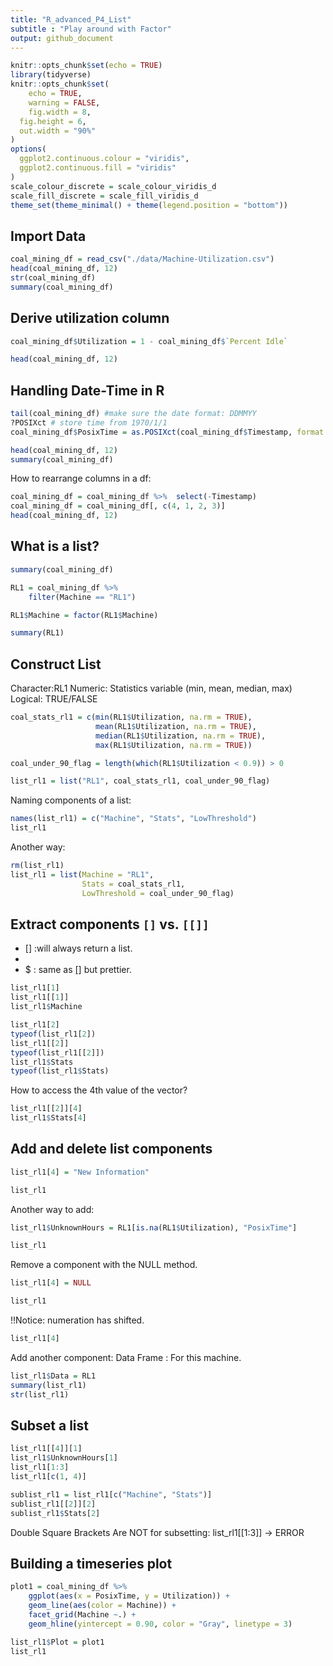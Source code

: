 ```yaml
---
title: "R_advanced_P4_List"
subtitle : "Play around with Factor"
output: github_document
---
```


```r
knitr::opts_chunk$set(echo = TRUE)
library(tidyverse)
knitr::opts_chunk$set(
	echo = TRUE,
	warning = FALSE,
	fig.width = 8, 
  fig.height = 6,
  out.width = "90%"
)
options(
  ggplot2.continuous.colour = "viridis",
  ggplot2.continuous.fill = "viridis"
)
scale_colour_discrete = scale_colour_viridis_d
scale_fill_discrete = scale_fill_viridis_d
theme_set(theme_minimal() + theme(legend.position = "bottom"))
```

## Import Data

```r
coal_mining_df = read_csv("./data/Machine-Utilization.csv")
head(coal_mining_df, 12)
str(coal_mining_df)
summary(coal_mining_df)
```

## Derive utilization column

```r
coal_mining_df$Utilization = 1 - coal_mining_df$`Percent Idle`

head(coal_mining_df, 12)
```

## Handling Date-Time in R

```r
tail(coal_mining_df) #make sure the date format: DDMMYY
?POSIXct # store time from 1970/1/1
coal_mining_df$PosixTime = as.POSIXct(coal_mining_df$Timestamp, format = "%d/%m/%Y %H:%M")

head(coal_mining_df, 12)
summary(coal_mining_df)
```
How to rearrange columns in a df:

```r
coal_mining_df = coal_mining_df %>%  select(-Timestamp)
coal_mining_df = coal_mining_df[, c(4, 1, 2, 3)]
head(coal_mining_df, 12)
```

## What is a list?

```r
summary(coal_mining_df)

RL1 = coal_mining_df %>% 
    filter(Machine == "RL1")

RL1$Machine = factor(RL1$Machine)

summary(RL1)

```

## Construct List

Character:RL1
Numeric: Statistics variable (min, mean, median, max)
Logical: TRUE/FALSE

```r
coal_stats_rl1 = c(min(RL1$Utilization, na.rm = TRUE), 
                   mean(RL1$Utilization, na.rm = TRUE), 
                   median(RL1$Utilization, na.rm = TRUE), 
                   max(RL1$Utilization, na.rm = TRUE))

coal_under_90_flag = length(which(RL1$Utilization < 0.9)) > 0

list_rl1 = list("RL1", coal_stats_rl1, coal_under_90_flag)
```

Naming components of a list:

```r
names(list_rl1) = c("Machine", "Stats", "LowThreshold")
list_rl1
```
Another way:

```r
rm(list_rl1)
list_rl1 = list(Machine = "RL1", 
                Stats = coal_stats_rl1, 
                LowThreshold = coal_under_90_flag)
```
## Extract components `[]` vs. `[[]]`

- [] :will always return a list.
- [[]]: will always return the actual object.
- $ : same as [[]] but prettier.

```r
list_rl1[1]
list_rl1[[1]]
list_rl1$Machine

list_rl1[2]
typeof(list_rl1[2])
list_rl1[[2]]
typeof(list_rl1[[2]])
list_rl1$Stats
typeof(list_rl1$Stats)
```
How to access the 4th value of the vector?

```r
list_rl1[[2]][4]
list_rl1$Stats[4]
```
## Add and delete list components

```r
list_rl1[4] = "New Information"

list_rl1
```
Another way to add:

```r
list_rl1$UnknownHours = RL1[is.na(RL1$Utilization), "PosixTime"]

list_rl1
```

Remove a component with the NULL method.

```r
list_rl1[4] = NULL

list_rl1
```
!!Notice: numeration has shifted.

```r
list_rl1[4]
```

Add another component:
Data Frame : For this machine.

```r
list_rl1$Data = RL1
summary(list_rl1)
str(list_rl1)
```
## Subset a list

```r
list_rl1[[4]][1]
list_rl1$UnknownHours[1]
list_rl1[1:3]
list_rl1[c(1, 4)]

sublist_rl1 = list_rl1[c("Machine", "Stats")]
sublist_rl1[[2]][2]
sublist_rl1$Stats[2]
```
Double Square Brackets Are NOT for subsetting:
list_rl1[[1:3]] -> ERROR

## Building a timeseries plot

```r
plot1 = coal_mining_df %>% 
    ggplot(aes(x = PosixTime, y = Utilization)) + 
    geom_line(aes(color = Machine)) +
    facet_grid(Machine ~.) +
    geom_hline(yintercept = 0.90, color = "Gray", linetype = 3)

list_rl1$Plot = plot1
list_rl1
```

